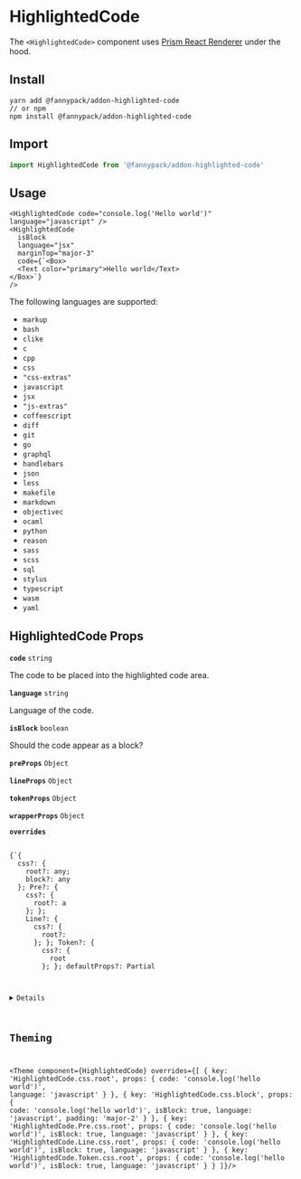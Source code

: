 
# HighlightedCode

The <code>&#60;HighlightedCode&#62;</code> component uses [Prism React Renderer](https://github.com/FormidableLabs/prism-react-rendere) under the hood.

## Install

```
yarn add @fannypack/addon-highlighted-code
// or npm
npm install @fannypack/addon-highlighted-code
```

## Import

```javascript
import HighlightedCode from '@fannypack/addon-highlighted-code'
```

## Usage

```jsx-live
<HighlightedCode code="console.log('Hello world')" language="javascript" />
<HighlightedCode
  isBlock
  language="jsx"
  marginTop="major-3"
  code={`<Box>
  <Text color="primary">Hello world</Text>
</Box>`}
/>
```

The following languages are supported:

- <code>markup</code>
- <code>bash</code>
- <code>clike</code>
- <code>c</code>
- <code>cpp</code>
- <code>css</code>
- <code>"css-extras"</code>
- <code>javascript</code>
- <code>jsx</code>
- <code>"js-extras"</code>
- <code>coffeescript</code>
- <code>diff</code>
- <code>git</code>
- <code>go</code>
- <code>graphql</code>
- <code>handlebars</code>
- <code>json</code>
- <code>less</code>
- <code>makefile</code>
- <code>markdown</code>
- <code>objectivec</code>
- <code>ocaml</code>
- <code>python</code>
- <code>reason</code>
- <code>sass</code>
- <code>scss</code>
- <code>sql</code>
- <code>stylus</code>
- <code>typescript</code>
- <code>wasm</code>
- <code>yaml</code>

## HighlightedCode Props

<!-- Automatically generated -->

**<Code marginRight="major-1">code</Code>** <Code fontSize="150" palette="primary">string</Code> 

The code to be placed into the highlighted code area.

<Box marginBottom="major-4" />

**<Code marginRight="major-1">language</Code>** <Code fontSize="150" palette="primary">string</Code> 

Language of the code.

<Box marginBottom="major-4" />

**<Code marginRight="major-1">isBlock</Code>** <Code fontSize="150" palette="primary">boolean</Code> 

Should the code appear as a block?

<Box marginBottom="major-4" />

**<Code marginRight="major-1">preProps</Code>** <Code fontSize="150" palette="primary">Object</Code> 

<Box marginBottom="major-4" />

**<Code marginRight="major-1">lineProps</Code>** <Code fontSize="150" palette="primary">Object</Code> 

<Box marginBottom="major-4" />

**<Code marginRight="major-1">tokenProps</Code>** <Code fontSize="150" palette="primary">Object</Code> 

<Box marginBottom="major-4" />

**<Code marginRight="major-1">wrapperProps</Code>** <Code fontSize="150" palette="primary">Object</Code> 

<Box marginBottom="major-4" />

**<Code marginRight="major-1">overrides</Code>**  

<Code isBlock palette="primary" fontSize="150" padding="minor-1" marginBottom="major-2">
{`{
  css?: {
    root?: any;
    block?: any
  }; Pre?: {
    css?: {
      root?: a
    }; };
    Line?: {
      css?: {
        root?:
      }; }; Token?: {
        css?: {
          root
        }; }; defaultProps?: Partial<CodePr
      }`}
</Code>

<Box marginBottom="major-4" />

<details><Box use="summary" marginBottom="major-2">Inherits <code><strong>Box</strong></code> props</Box>

**<Code marginRight="major-1">use</Code>**  

<Code isBlock palette="primary" fontSize="150" padding="minor-1" marginBottom="major-2">
{`string
  | (ComponentClass<any, any> & { useProps: any; })
  | (FunctionComponent<any> & { useProps: any; })`}
</Code>

<Box marginBottom="major-4" />

**<Code marginRight="major-1">className</Code>** <Code fontSize="150" palette="primary">string</Code> 

<Box marginBottom="major-4" />

**<Code marginRight="major-1">children</Code>**  

<Code isBlock palette="primary" fontSize="150" padding="minor-1" marginBottom="major-2">
{`string
  | number
  | boolean
  | {}
  | ReactElement<any, string
  | ((props: any) => ReactElement<any, string
  | ...
  | (new (props: any) => Component<any, any, any>)>)
  | (new (props: any) => Component<any, any, any>)>
  | ReactNodeArray
  | ReactPortal
  | ((props: BoxProps) => ReactNode)`}
</Code>

<Box marginBottom="major-4" />

**<Code marginRight="major-1">altitude</Code>** <Code fontSize="150" palette="primary">string</Code> 

<Box marginBottom="major-4" />

**<Code marginRight="major-1">showBreakpoint</Code>** <Code fontSize="150" palette="primary">string</Code> 

<Box marginBottom="major-4" />

**<Code marginRight="major-1">hiddenBreakpoint</Code>** <Code fontSize="150" palette="primary">string</Code> 

<Box marginBottom="major-4" />

**<Code marginRight="major-1">elementRef</Code>** <Code fontSize="150" palette="primary">((instance: any) =&#62; void) | RefObject&#60;any&#62;</Code> 

<Box marginBottom="major-4" />

**<Code marginRight="major-1">themeKey</Code>** <Code fontSize="150" palette="primary">string</Code> 

<Box marginBottom="major-4" />

</details>
            

## Theming

<Theme
  component={HighlightedCode}
  overrides={[
    {
      key: 'HighlightedCode.css.root',
      props: { code: 'console.log(\'hello world\')', language: 'javascript' }
    },
    {
      key: 'HighlightedCode.css.block',
      props: { code: 'console.log(\'hello world\')', isBlock: true, language: 'javascript', padding: 'major-2' }
    },
    {
      key: 'HighlightedCode.Pre.css.root',
      props: { code: 'console.log(\'hello world\')', isBlock: true, language: 'javascript' }
    },
    {
      key: 'HighlightedCode.Line.css.root',
      props: { code: 'console.log(\'hello world\')', isBlock: true, language: 'javascript' }
    },
    {
      key: 'HighlightedCode.Token.css.root',
      props: { code: 'console.log(\'hello world\')', isBlock: true, language: 'javascript' }
    }
  ]}/>
